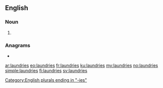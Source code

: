 ==English==

===Noun===
{{head|en|noun plural form}}

# {{plural of|laundry|lang=en}}

===Anagrams===
* {{l|en|under sail}}

[[Category:English plurals ending in "-ies"]]

[[ar:laundries]]
[[eo:laundries]]
[[fr:laundries]]
[[ku:laundries]]
[[my:laundries]]
[[no:laundries]]
[[simple:laundries]]
[[fi:laundries]]
[[sv:laundries]]
